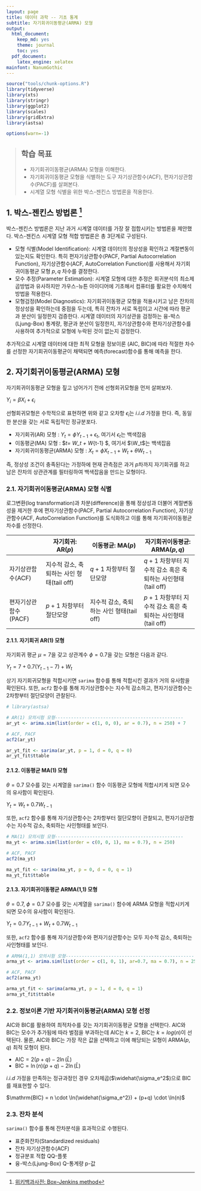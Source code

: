```yaml
---
layout: page
title: 데이터 과학 -- 기초 통계
subtitle: 자기회귀이동평균(ARMA) 모형
output:
  html_document: 
    keep_md: yes
    theme: journal
    toc: yes
  pdf_document:
    latex_engine: xelatex
mainfont: NanumGothic
---
```



```r
source("tools/chunk-options.R") 
library(tidyverse)
library(xts)
library(stringr)
library(ggplot2)
library(scales)
library(gridExtra)
library(astsa)

options(warn=-1)
```
> ## 학습 목표 {.objectives}
>
> * 자기회귀이동평균(ARMA) 모형을 이해한다.
> * 자기회귀이동평균 모형을 식별하는 도구 자기상관함수(ACF), 편자기상관함수(PACF)를 살펴본다.
> * 시계열 모형 식별을 위한 박스-젠킨스 방법론을 적용한다. 

## 1. 박스-젠킨스 방법론 [^time-series-box-jenkins]

[^time-series-box-jenkins]: [위키백과사전: Box–Jenkins method](https://en.wikipedia.org/wiki/Box%E2%80%93Jenkins_method)

박스-젠킨스 방법론은 지난 과거 시계열 데이터를 가장 잘 접합시키는 방법론을 제안했다. 
박스-젠킨스 시계열 모형 적합 방법론은 총 3단계로 구성된다.

- 모형 식별(Model Identification): 시계열 데이터의 정상성을 확인하고 계절변동이 있는지도 확인한다. 특히 
편자기상관함수(PACF, Partial Autocorrelation Function), 자기상관함수(ACF, AutoCorrelation Function)를 사용해서
자기회귀이동평균 모형 $p, q$ 차수를 결정한다.
- 모수 추정(Parameter Estimation): 시계열 모형에 대한 추정은 회귀분석의 최소제곱방법과 유사하지만 가우스-뉴튼 아이디어에 기초해서
컴퓨터를 활요한 수치해석방법을 적용한다.
- 모형검정(Model Diagnostics): 자기회귀이동평균 모형을 적용시키고 남은 잔차의 정상성을 확인하는데 중점을 두는데,
특히 잔차가 서로 독립이고 시간에 따라 평균과 분산이 일정한지 검증한다. 
시계열 데이터의 자기상관을 검정하는 융-박스(Ljung-Box) 통계량, 평균과 분산이 일정한지, 자기상관함수와 편자기상관함수를 사용하여 
추가적으로 모형에 누락된 것이 없는지 검정한다.

추가적으로 시계열 데이터에 대한 최적 모형을 정보이론 (AIC, BIC)에 따라 적절한 차수를 선정한 자기회귀이동평균이 채택되면 
예측(forecast)함수를 통해 예측을 한다. 


## 2. 자기회귀이동평균(ARMA) 모형

자기회귀이동평균 모형을 짚고 넘어가기 전에 선형회귀모형을 먼저 살펴보자.

$Y_i = \beta X_i + \epsilon_i$ 

선형회귀모형은 수학적으로 표현하면 위와 같고 오차항 $\epsilon_i$는 $i.i.d$ 가정을 한다.
즉, 동일한 분산을 갖는 서로 독립적인 정규분포다. 

- 자기회귀(AR) 모형 : $Y_t = \phi Y_{t-1} + \epsilon_t$, 여기서 $\epsilon_t$는 백색잡음
- 이동평균(MA) 모형 : $\epsilon_t= W_t + \theta W_{t-1} $, 여기서 $\W_t$는 백색잡음
- 자기회귀이동평균(ARMA) 모형 : $X_t = \phi X_{t-1} + W_t + \theta W_{t-1}$

즉, 정상성 조건이 충족된다는 가정하에 현재 관측점은 과거 $p$차까지 자기회귀를 하고 남은 잔차의 상관관계를 필터링하여 백색잡음을 만드는 모형이다.


### 2.1. 자기회귀이동평균(ARMA) 모형 식별

로그변환(log transformation)과 차분(difference)을 통해 정상성과 더불어 계절변동성을 제거한 후에 
편자기상관함수(PACF, Partial Autocorrelation Function), 자기상관함수(ACF, AutoCorrelation Function)를 도식화하고 이를 통해 
자기회귀이동평균 차수를 선정한다.

|                      |   자기회귀: AR($p$)       |     이동평균: MA($p$)           |  자기회귀이동평균: ARMA($p,q$) |
|----------------------|---------------------------|---------------------------------|--------------------------------|
| 자기상관함수(ACF)    | 지수적 감소, 축퇴하는 사인 형태(tail off) | $q+1$ 차항부터 절단모양                  | $q+1$ 차항부터 지수적 감소 혹은 축퇴하는 사인형태(tail off) |
| 편자기상관함수(PACF) | $p+1$ 차항부터 절단모양                   |지수적 감소, 축퇴하는 사인 형태(tail off) | $p+1$ 차항부터 지수적 감소 혹은 축퇴하는 사인형태(tail off) |


#### 2.1.1. 자기회귀 AR(1) 모형

자기회귀 평균 $\mu=7$을 갖고 상관계수 $\phi=0.7$을 갖는 모형은 다음과 같다.

$Y_t = 7 + 0.7(Y_{t-1} -7) + W_t$

상기 자기회귀모형을 적합시키면 `sarima` 함수를 통해 적합시킨 결과가 거의 유사함을 확인된다.
또한, `acf2` 함수를 통해 자기상관함수는 지수적 감소하고, 편자기상관함수는 2차항부터 절단모양이 관찰된다.

``` r
# library(astsa)

# AR(1) 모의시험 모형------------------------------------------------ 
ar_yt <- arima.sim(list(order = c(1, 0, 0), ar = 0.7), n = 250) + 7

# ACF, PACF
acf2(ar_yt)

ar_yt_fit <- sarima(ar_yt, p = 1, d = 0, q = 0)
ar_yt_fit$ttable
```

#### 2.1.2. 이동평균 MA(1) 모형

$\theta=0.7$ 모수를 갖는 시계열을 `sarima()` 함수 이동평균 모형에 적합시키게 되면 모수의 유사함이 확인된다.

$Y_t = W_t + 0.7W_{t-1}$

또한, `acf2` 함수를 통해 자기상관함수는 2차항부터 절단모향이 관찰되고, 편자기상관함수는 지수적 감소, 축퇴하는 사인형태를 보인다.

``` r
# MA(1) 모의시험 모형------------------------------------------------ 
ma_yt <- arima.sim(list(order = c(0, 0, 1), ma = 0.7), n = 250)

# ACF, PACF
acf2(ma_yt)

ma_yt_fit <- sarima(ma_yt, p = 0, d = 0, q = 1)
ma_yt_fit$ttable
```

#### 2.1.3. 자기회귀이동평균 ARMA(1,1) 모형

$\theta=0.7$,  $\phi=0.7$ 모수를 갖는 시계열을 `sarima()` 함수에 ARMA 모형을 적합시키게 되면 모수의 유사함이 확인된다.

$Y_t = 0.7Y_{t-1} + W_t + 0.7W_{t-1}$

또한, `acf2` 함수를 통해 자기상관함수와 편자기상관함수는 모두 지수적 감소, 축퇴하는 사인형태를 보인다.

``` r
# ARMA(1,1) 모의시험 모형------------------------------------------------ 
arma_yt <- arima.sim(list(order = c(1, 0, 1), ar=0.7, ma = 0.7), n = 250)

# ACF, PACF
acf2(arma_yt)

arma_yt_fit <- sarima(arma_yt, p = 1, d = 0, q = 1)
arma_yt_fit$ttable
```

### 2.2. 정보이론 기반 자기회귀이동평균(ARMA) 모형 선정

AIC와 BIC를 활용하여 최적차수를 갖는 자기회귀이동평균 모형을 선택한다.
AIC와 BIC는 모수가 추가됨에 따라 벌점을 부과하는데 AIC는 $k=2$, BIC는 $k=log(n)$이 선택된다.
물론, AIC와 BIC는 가장 작은 값을 선택하고 이에 해당되는 모형이 ARMA($p,q$) 최적 모형이 된다.

- $\mathrm{AIC} = 2(p+q) - 2\ln(\hat L)$
- $\mathrm{BIC} = {\ln(n)(p+q) - 2\ln({\hat L})}$

$i.i.d$ 가정을 만족하는 정규과정인 경우 오차제곱($\widehat{\sigma_e^2$)으로 BIC를 재표현할 수 있다.

$\mathrm{BIC} = n \cdot \ln(\widehat{\sigma_e^2}) + (p+q) \cdot \ln(n)$

### 2.3. 잔차 분석

`sarima()` 함수를 통해 잔차분석을 효과적으로 수행된다.

- 표준화잔차(Standardized residuals)
- 잔차 자기상관함수(ACF)
- 정규분포 적합 QQ-플롯
- 융-박스(Ljung-Box) Q-통계량 p-값


